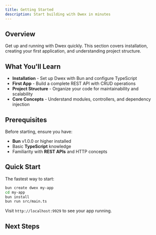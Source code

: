 ```yaml
---
title: Getting Started
description: Start building with Dwex in minutes
---
```


## Overview

Get up and running with Dwex quickly. This section covers installation, creating your first application, and understanding project structure.

## What You'll Learn

- **Installation** - Set up Dwex with Bun and configure TypeScript
- **First App** - Build a complete REST API with CRUD operations
- **Project Structure** - Organize your code for maintainability and scalability
- **Core Concepts** - Understand modules, controllers, and dependency injection

## Prerequisites

Before starting, ensure you have:

- **Bun** v1.0.0 or higher installed
- Basic **TypeScript** knowledge
- Familiarity with **REST APIs** and HTTP concepts

## Quick Start

The fastest way to start:

```bash
bun create dwex my-app
cd my-app
bun install
bun run src/main.ts
```

Visit `http://localhost:9929` to see your app running.

## Next Steps

<Cards>
	<Card
		title="Installation"
		href="/docs/getting-started/installation"
		description="Install Dwex and configure your environment"
	/>
	<Card
		title="Your First App"
		href="/docs/getting-started/first-app"
		description="Build a task management API in 5 minutes"
	/>
	<Card
		title="Project Structure"
		href="/docs/getting-started/project-structure"
		description="Learn best practices for organizing your code"
	/>
</Cards>
